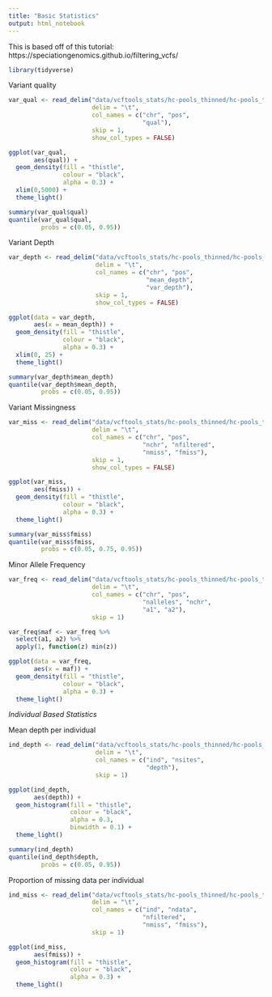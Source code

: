 ```yaml
---
title: "Basic Statistics"
output: html_notebook
---
```


This is based off of this tutorial: https://speciationgenomics.github.io/filtering_vcfs/



```r
library(tidyverse)
```

Variant quality
```r
var_qual <- read_delim("data/vcftools_stats/hc-pools_thinned/hc-pools_thinned_CCGP-squid_stats.lqual", 
                       delim = "\t", 
                       col_names = c("chr", "pos", 
                                     "qual"), 
                       skip = 1, 
                       show_col_types = FALSE)

ggplot(var_qual,
       aes(qual)) +
  geom_density(fill = "thistle",
               colour = "black",
               alpha = 0.3) +
  xlim(0,5000) +
  theme_light()

summary(var_qual$qual)
quantile(var_qual$qual, 
         probs = c(0.05, 0.95))
```

Variant Depth
```r
var_depth <- read_delim("data/vcftools_stats/hc-pools_thinned/hc-pools_thinned_CCGP-squid_stats.ldepth.mean", 
                        delim = "\t", 
                        col_names = c("chr", "pos", 
                                      "mean_depth", 
                                      "var_depth"), 
                        skip = 1, 
                        show_col_types = FALSE)

ggplot(data = var_depth, 
       aes(x = mean_depth)) +
  geom_density(fill = "thistle", 
               colour = "black", 
               alpha = 0.3) +
  xlim(0, 25) +
  theme_light()

summary(var_depth$mean_depth)
quantile(var_depth$mean_depth, 
         probs = c(0.05, 0.95))
```


Variant Missingness
```r
var_miss <- read_delim("data/vcftools_stats/hc-pools_thinned/hc-pools_thinned_CCGP-squid_stats.lmiss",
                       delim = "\t",
                       col_names = c("chr", "pos",
                                     "nchr", "nfiltered",
                                     "nmiss", "fmiss"),
                       skip = 1, 
                       show_col_types = FALSE)

ggplot(var_miss,
       aes(fmiss)) +
  geom_density(fill = "thistle",
               colour = "black",
               alpha = 0.3) +
  theme_light()

summary(var_miss$fmiss)
quantile(var_miss$fmiss, 
         probs = c(0.05, 0.75, 0.95))
```


Minor Allele Frequency
```r
var_freq <- read_delim("data/vcftools_stats/hc-pools_thinned/hc-pools_thinned_CCGP-squid_stats.frq",
                       delim = "\t",
                       col_names = c("chr", "pos",
                                     "nalleles", "nchr",
                                     "a1", "a2"),
                       skip = 1)

var_freq$maf <- var_freq %>%
  select(a1, a2) %>%
  apply(1, function(z) min(z))

ggplot(data = var_freq,
       aes(x = maf)) +
  geom_density(fill = "thistle",
               colour = "black",
               alpha = 0.3) +
  theme_light()
```

_Individual Based Statistics_

Mean depth per individual
```r
ind_depth <- read_delim("data/vcftools_stats/hc-pools_thinned/hc-pools_thinned_CCGP-squid_stats.idepth", 
                        delim = "\t", 
                        col_names = c("ind", "nsites", 
                                      "depth"), 
                        skip = 1)

ggplot(ind_depth, 
       aes(depth)) +
  geom_histogram(fill = "thistle", 
                 colour = "black", 
                 alpha = 0.3, 
                 binwidth = 0.1) +
  theme_light()

summary(ind_depth)
quantile(ind_depth$depth, 
         probs = c(0.05, 0.95))
```

Proportion of missing data per individual
```r
ind_miss <- read_delim("data/vcftools_stats/hc-pools_thinned/hc-pools_thinned_CCGP-squid_stats.imiss", 
                       delim = "\t", 
                       col_names = c("ind", "ndata", 
                                     "nfiltered", 
                                     "nmiss", "fmiss"), 
                       skip = 1)

ggplot(ind_miss, 
       aes(fmiss)) +
  geom_histogram(fill = "thistle", 
                 colour = "black", 
                 alpha = 0.3) +
  theme_light()
```

